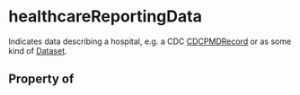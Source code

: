 # healthcareReportingData

Indicates data describing a hospital, e.g. a CDC <a class="localLink" href="/CDCPMDRecord">CDCPMDRecord</a> or as some kind of <a class="localLink" href="/Dataset">Dataset</a>.

## Property of



